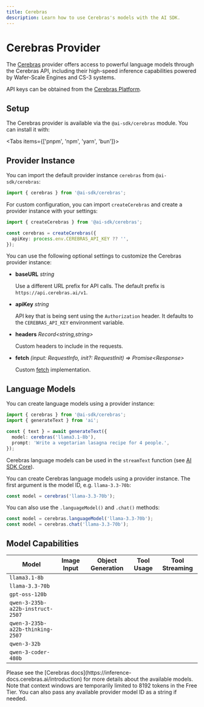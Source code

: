 ```yaml
---
title: Cerebras
description: Learn how to use Cerebras's models with the AI SDK.
---
```


# Cerebras Provider

The [Cerebras](https://cerebras.ai) provider offers access to powerful language models through the Cerebras API, including their high-speed inference capabilities powered by Wafer-Scale Engines and CS-3 systems.

API keys can be obtained from the [Cerebras Platform](https://cloud.cerebras.ai).

## Setup

The Cerebras provider is available via the `@ai-sdk/cerebras` module. You can install it with:

<Tabs items={['pnpm', 'npm', 'yarn', 'bun']}>
  <Tab>
    <Snippet text="pnpm add @ai-sdk/cerebras" dark />
  </Tab>
  <Tab>
    <Snippet text="npm install @ai-sdk/cerebras" dark />
  </Tab>
  <Tab>
    <Snippet text="yarn add @ai-sdk/cerebras" dark />
  </Tab>

  <Tab>
    <Snippet text="bun add @ai-sdk/cerebras" dark />
  </Tab>
</Tabs>

## Provider Instance

You can import the default provider instance `cerebras` from `@ai-sdk/cerebras`:

```ts
import { cerebras } from '@ai-sdk/cerebras';
```

For custom configuration, you can import `createCerebras` and create a provider instance with your settings:

```ts
import { createCerebras } from '@ai-sdk/cerebras';

const cerebras = createCerebras({
  apiKey: process.env.CEREBRAS_API_KEY ?? '',
});
```

You can use the following optional settings to customize the Cerebras provider instance:

- **baseURL** _string_

  Use a different URL prefix for API calls.
  The default prefix is `https://api.cerebras.ai/v1`.

- **apiKey** _string_

  API key that is being sent using the `Authorization` header. It defaults to
  the `CEREBRAS_API_KEY` environment variable.

- **headers** _Record&lt;string,string&gt;_

  Custom headers to include in the requests.

- **fetch** _(input: RequestInfo, init?: RequestInit) => Promise&lt;Response&gt;_

  Custom [fetch](https://developer.mozilla.org/en-US/docs/Web/API/fetch) implementation.

## Language Models

You can create language models using a provider instance:

```ts
import { cerebras } from '@ai-sdk/cerebras';
import { generateText } from 'ai';

const { text } = await generateText({
  model: cerebras('llama3.1-8b'),
  prompt: 'Write a vegetarian lasagna recipe for 4 people.',
});
```

Cerebras language models can be used in the `streamText` function
(see [AI SDK Core](/docs/ai-sdk-core)).

You can create Cerebras language models using a provider instance. The first argument is the model ID, e.g. `llama-3.3-70b`:

```ts
const model = cerebras('llama-3.3-70b');
```

You can also use the `.languageModel()` and `.chat()` methods:

```ts
const model = cerebras.languageModel('llama-3.3-70b');
const model = cerebras.chat('llama-3.3-70b');
```

## Model Capabilities

| Model                            | Image Input         | Object Generation   | Tool Usage          | Tool Streaming      |
| -------------------------------- | ------------------- | ------------------- | ------------------- | ------------------- |
| `llama3.1-8b`                    | <Cross size={18} /> | <Check size={18} /> | <Check size={18} /> | <Check size={18} /> |
| `llama-3.3-70b`                  | <Cross size={18} /> | <Check size={18} /> | <Check size={18} /> | <Check size={18} /> |
| `gpt-oss-120b`                   | <Cross size={18} /> | <Check size={18} /> | <Check size={18} /> | <Check size={18} /> |
| `qwen-3-235b-a22b-instruct-2507` | <Cross size={18} /> | <Check size={18} /> | <Check size={18} /> | <Check size={18} /> |
| `qwen-3-235b-a22b-thinking-2507` | <Cross size={18} /> | <Check size={18} /> | <Check size={18} /> | <Check size={18} /> |
| `qwen-3-32b`                     | <Cross size={18} /> | <Check size={18} /> | <Check size={18} /> | <Check size={18} /> |
| `qwen-3-coder-480b`              | <Cross size={18} /> | <Check size={18} /> | <Check size={18} /> | <Check size={18} /> |

<Note>
  Please see the [Cerebras
  docs](https://inference-docs.cerebras.ai/introduction) for more details about
  the available models. Note that context windows are temporarily limited to
  8192 tokens in the Free Tier. You can also pass any available provider model
  ID as a string if needed.
</Note>
